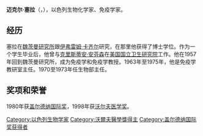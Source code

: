 {{blpunsourced|time=2013-10-16T15:22:25+00:00}}
{{expand|time=2013-10-16T15:22:25+00:00}}
'''迈克尔·塞拉'''（{{lang-en|'''Michael Sela'''}}，{{bd|1924年|||}}），以色列生物化学家、免疫学家。

== 经历 ==
塞拉在[[魏茨曼研究所|魏茨曼研究所]]跟[[伊弗雷姆·卡齐尔|伊弗雷姆·卡齐尔]]研究，在那里他获得了博士学位。作为一个学生毕业后，他曾与[[克里斯蒂安·安芬森|克里斯蒂安·安芬森]]在[[美国国立卫生研究院|美国国立卫生研究院]]工作。他在1957年回到魏茨曼研究所，成为免疫学和免疫学教授。1963年至1975年，他是免疫学教研室主任。1970至1973年任生物部主任。

== 奖项和荣誉 ==
1980年获[[盖尔德纳国际奖|盖尔德纳国际奖]]，1998年获[[沃尔夫医学奖|沃尔夫医学奖]]。

{{沃尔夫医学奖}}
{{加拿大盖尔德纳国际奖获得者}}

{{Authority control}}
[[Category:以色列生物学家|Category:以色列生物学家]]
[[Category:沃爾夫醫學獎得主|Category:沃爾夫醫學獎得主]]
[[Category:盖尔德纳国际奖获得者|Category:盖尔德纳国际奖获得者]]